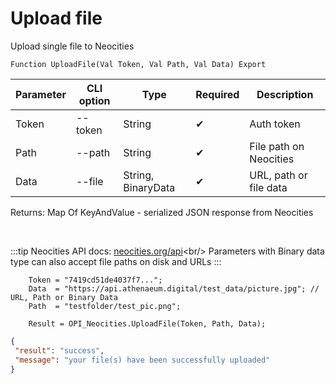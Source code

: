 ﻿---
sidebar_position: 1
---


# Upload file
 Upload single file to Neocities



`Function UploadFile(Val Token, Val Path, Val Data) Export`

  | Parameter | CLI option | Type | Required | Description |
  |-|-|-|-|-|
  | Token | --token | String | &#x2714; | Auth token |
  | Path | --path | String | &#x2714; | File path on Neocities |
  | Data | --file | String, BinaryData | &#x2714; | URL, path or file data |

  
  Returns:  Map Of KeyAndValue - serialized JSON response from Neocities

<br/>

:::tip
Neocities API docs: [neocities.org/api](https://neocities.org/api)&lt;br/&gt;
Parameters with Binary data type can also accept file paths on disk and URLs
:::
<br/>


```bsl title="1C:Enterprise/OneScript code example"
    Token = "7419cd51de4037f7...";
    Data  = "https://api.athenaeum.digital/test_data/picture.jpg"; // URL, Path or Binary Data
    Path  = "testfolder/test_pic.png";

    Result = OPI_Neocities.UploadFile(Token, Path, Data);
```
 



```json title="Result"
{
 "result": "success",
 "message": "your file(s) have been successfully uploaded"
}
```
